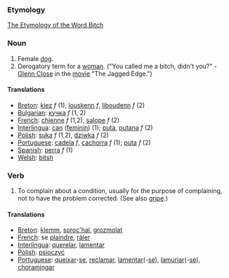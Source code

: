=== Etymology ===
[http://www.roxanne.org/~maeve/bitch.html The Etymology of the Word Bitch]

=== Noun ===
#Female [[dog]].
#Derogatory term for a [[woman]].  ("You called me a bitch, didn't you?" - [[Glenn Close]] in the [[movie]] "The Jagged Edge.")

==== Translations ====
*[[Breton]]: [[kiez]] ''f'' (1), [[louskenn]] ''f'', [[liboudenn]] ''f'' (2)
*[[Bulgarian]]: [[кучка]] ''f'' (1, 2)
*[[French]]: [[chienne]] ''f'' (1,2), [[salope]] ''f'' (2)
*[[Interlingua]]: [[can]] ([[feminin]]) (1); [[puta]], [[putana]] ''f'' (2)
*[[Polish]]: [[suka]] ''f'' (1,2), [[dziwka]] ''f'' (2)
*[[Portuguese]]: [[cadela]] ''f'', [[cachorra]] ''f'' (1); [[puta]] ''f'' (2)
*[[Spanish]]: [[perra]] ''f'' (1)
*[[Welsh]]: [[bitsh]]

=== Verb ===
#To complain about a condition, usually for the purpose of complaining, not to have the problem corrected.  (See also [[gripe]].)

==== Translations ====
*[[Breton]]: [[klemm]], [[soroc'hal]], [[grozmolat]]
*[[French]]: se [[plaindre]], [[râler]]
*[[Interlingua]]: [[querelar]], [[lamentar]]
*[[Polish]]: [[psioczyć]]
*[[Portuguese]]: [[queixar]]-[[se]], [[reclamar]], [[lamentar]](-[[se]]), [[lamuriar]](-[[se]]), [[choramingar]]